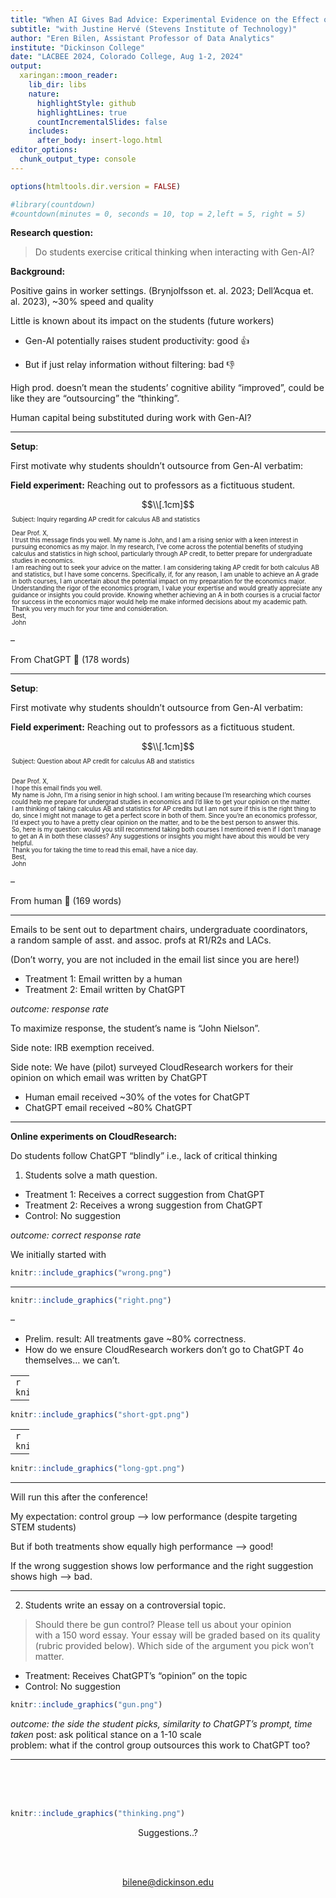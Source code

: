 ```yaml
---
title: "When AI Gives Bad Advice: Experimental Evidence on the Effect of Chatbots on Students’ Critical Thinking <br> 🤖"
subtitle: "with Justine Hervé (Stevens Institute of Technology)"
author: "Eren Bilen, Assistant Professor of Data Analytics"
institute: "Dickinson College"
date: "LACBEE 2024, Colorado College, Aug 1-2, 2024"
output:
  xaringan::moon_reader:
    lib_dir: libs
    nature:
      highlightStyle: github
      highlightLines: true
      countIncrementalSlides: false
    includes:
      after_body: insert-logo.html
editor_options: 
  chunk_output_type: console
---
```


<style>
.caption {
  text-align: center;
  font-size: 14px;
}
</style>

<!--
.caption:before {
  content:"Figure: ";
  font-weight: bold;
} -->

```r
options(htmltools.dir.version = FALSE)
```

```r
#library(countdown)
#countdown(minutes = 0, seconds = 10, top = 2,left = 5, right = 5)
```



**Research question:**

<blockquote>Do students exercise critical thinking when interacting with Gen-AI?</blockquote>


**Background:**

Positive gains in worker settings. (Brynjolfsson et. al. 2023; Dell'Acqua et. al. 2023), ~30% speed and quality

Little is known about its impact on the students (future workers)

- Gen-AI potentially raises student productivity: good 👍

- But if just relay information without filtering: bad 👎
  

High prod. doesn't mean the students' cognitive ability "improved", could be like they are "outsourcing" the "thinking".

Human capital being substituted during work with Gen-AI?

---

**Setup**:

First motivate why students shouldn't outsource from Gen-AI verbatim:

**Field experiment:** Reaching out to professors as a fictituous student.

$$\\[.1cm]$$
<div style="max-width: 500px; margin: auto; font-size: 70%;">

Subject: Inquiry regarding AP credit for calculus AB and statistics <br> <br>
Dear Prof. X, <br>
I trust this message finds you well. My name is John, and I am a rising senior with a keen interest in pursuing economics as my major. In my research, I've come across the potential benefits of studying calculus and statistics in high school, particularly through AP credit, to better prepare for undergraduate studies in economics. <br>
I am reaching out to seek your advice on the matter. I am considering taking AP credit for both calculus AB and statistics, but I have some concerns. Specifically, if, for any reason, I am unable to achieve an A grade in both courses, I am uncertain about the potential impact on my preparation for the economics major. <br>
Understanding the rigor of the economics program, I value your expertise and would greatly appreciate any guidance or insights you could provide. Knowing whether achieving an A in both courses is a crucial factor for success in the economics major would help me make informed decisions about my academic path.<br>
Thank you very much for your time and consideration. <br>
Best, <br>
John
</div>

--

From ChatGPT 🤖 (178 words)

---

**Setup**:

First motivate why students shouldn't outsource from Gen-AI verbatim:

**Field experiment:** Reaching out to professors as a fictituous student.

$$\\[.1cm]$$
<div style="max-width: 500px; margin: auto; font-size: 70%;">

Subject: Question about AP credit for calculus AB and statistics <br><br>

Dear Prof. X,<br>
I hope this email finds you well.<br>
My name is John, I’m a rising senior in high school. I am writing because I’m researching which courses could help me prepare for undergrad studies in economics and I’d like to get your opinion on the matter.<br>
I am thinking of taking calculus AB and statistics for AP credits but I am not sure if this is the right thing to do, since I might not manage to get a perfect score in both of them. Since you're an economics professor, I'd expect you to have a pretty clear opinion on the matter, and to be the best person to answer this.<br>
So, here is my question: would you still recommend taking both courses I mentioned even if I don’t manage to get an A in both these classes? Any suggestions or insights you might have about this would be very helpful.<br>
Thank you for taking the time to read this email, have a nice day.<br>
Best,<br>
John
</div>

--

From human 👶 (169 words)

---

Emails to be sent out to department chairs, undergraduate coordinators, <br> a random sample of asst. and assoc. profs at R1/R2s and LACs. 

(Don't worry, you are not included in the email list since you are here!)

- Treatment 1: Email written by a human
- Treatment 2: Email written by ChatGPT

*outcome: response rate*

To maximize response, the student's name is "John Nielson".

Side note: IRB exemption received.

Side note: We have (pilot) surveyed CloudResearch workers for their opinion on which email was written by ChatGPT

- Human email received ~30% of the votes for ChatGPT
- ChatGPT email received ~80% ChatGPT

---

**Online experiments on CloudResearch:**

Do students follow ChatGPT "blindly" i.e., lack of critical thinking

1) Students solve a math question.
- Treatment 1: Receives a correct suggestion from ChatGPT
- Treatment 2: Receives a wrong suggestion from ChatGPT
- Control: No suggestion

*outcome: correct response rate*

We initially started with

```r
knitr::include_graphics("wrong.png")
```

---

```r
knitr::include_graphics("right.png")
```

--

- Prelim. result: All treatments gave ~80% correctness.
- How do we ensure CloudResearch workers don't go to ChatGPT 4o themselves... we can't.

---
```r
knitr::include_graphics("short.png")
```


---

```r
knitr::include_graphics("short-gpt.png")
```

---
```r
knitr::include_graphics("long.png")
```


---

```r
knitr::include_graphics("long-gpt.png")
```

---

Will run this after the conference!

My expectation: control group --> low performance (despite targeting <br> STEM students)

But if both treatments show equally high performance --> good!

If the wrong suggestion shows low performance and the right suggestion shows high --> bad.

---

2) Students write an essay on a controversial topic.

<blockquote>Should there be gun control? Please tell us about your opinion <br> with a 150 word essay. Your essay will be graded based on its quality (rubric provided below). Which side of the argument you pick won't matter. </blockquote>

- Treatment: Receives ChatGPT's "opinion" on the topic
- Control: No suggestion

```r
knitr::include_graphics("gun.png")
```

*outcome: the side the student picks, similarity to ChatGPT's prompt, time taken*
post: ask political stance on a 1-10 scale <br>
problem: what if the control group outsources this work to ChatGPT too?

---

<br><br><br>

```r
knitr::include_graphics("thinking.png")
```


<div style="text-align: center;">
Suggestions..?

<br><br>

<a href="mailto:bilene@dickinson.edu">bilene@dickinson.edu</a>

</div>


